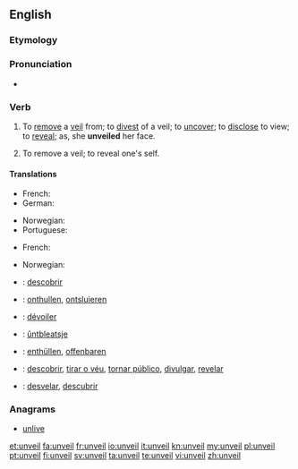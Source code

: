 ==English==

===Etymology===
{{prefix|un|veil}}

===Pronunciation===
* {{rhymes|eɪl}}

===Verb===
{{en-verb}}

# {{transitive}} To [[remove]] a [[veil]] from; to [[divest]] of a veil; to [[uncover]]; to [[disclose]] to view; to [[reveal]]; as, she '''unveiled''' her face.
# {{intransitive}} To remove a veil; to reveal one's self.

====Translations====
{{trans-top|to uncover}}
* French: {{t|fr|dévoiler}}
* German: {{t+|de|enthüllen}}
{{trans-mid}}
* Norwegian: {{t|no|avdekke}}
* Portuguese: {{t+|pt|revelar}}
{{trans-bottom}}

{{trans-top|to reveal one's self}}
* French: {{t|fr|révéler}}
{{trans-mid}}
* Norwegian: {{t|no|blottstille}}
{{trans-bottom}}

{{checktrans-top}}
* {{ttbc|Catalan}}: [[descobrir]]
* {{ttbc|Dutch}}: [[onthullen]], [[ontsluieren]]
* {{ttbc|fr}}: [[dévoiler]]
* {{ttbc|West Frisian}}: [[ûntbleatsje]]
{{trans-mid}}
* {{ttbc|German}}: [[enthüllen]], [[offenbaren]]
* {{ttbc|Portuguese}}: [[descobrir]], [[tirar o véu]], [[tornar público]], [[divulgar]], [[revelar]]
* {{ttbc|Spanish}}: [[desvelar]], [[descubrir]]
{{trans-bottom}}

===Anagrams===
* [[unlive#English|unlive]]

[[et:unveil]]
[[fa:unveil]]
[[fr:unveil]]
[[io:unveil]]
[[it:unveil]]
[[kn:unveil]]
[[my:unveil]]
[[pl:unveil]]
[[pt:unveil]]
[[fi:unveil]]
[[sv:unveil]]
[[ta:unveil]]
[[te:unveil]]
[[vi:unveil]]
[[zh:unveil]]